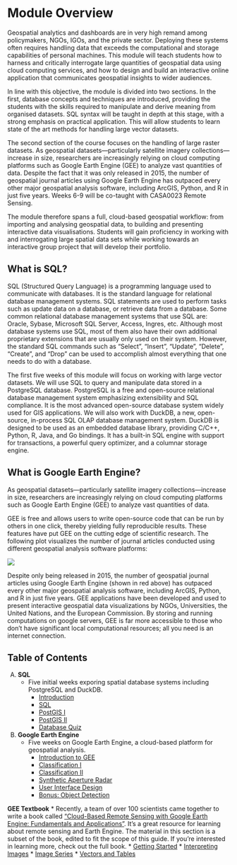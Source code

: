 # Module Overview {.unnumbered}

Geospatial analytics and dashboards are in very high remand among policymakers, NGOs, IGOs, and the private sector. Deploying these systems often requires handling data that exceeds the computational and storage capabilities of personal machines. This module will teach students how to harness and critically interrogate large quantities of geospatial data using cloud computing services, and how to design and build an interactive online application that communicates geospatial insights to wider audiences. 

In line with this objective, the module is divided into two sections. In the first, database concepts and techniques are introduced, providing the students with the skills required to manipulate and derive meaning from organised datasets. SQL syntax will be taught in depth at this stage, with a strong emphasis on practical application. This will allow students to learn state of the art methods for handling large vector datasets. 

The second section of the course focuses on the handling of large raster datasets. As geospatial datasets—particularly satellite imagery collections—increase in size, researchers are increasingly relying on cloud computing platforms such as Google Earth Engine (GEE) to analyze vast quantities of data. Despite the fact that it was only released in 2015, the number of geospatial journal articles using Google Earth Engine has outpaced every other major geospatial analysis software, including ArcGIS, Python, and R in just five years. Weeks 6-9 will be co-taught with CASA0023 Remote Sensing. 

The module therefore spans a full, cloud-based geospatial workflow: from importing and analysing geospatial data, to building and presenting interactive data visualisations. Students will gain proficiency in working with and interrogating large spatial data sets while working towards an interactive group project that will develop their portfolio.

## What is SQL?

SQL (Structured Query Language) is a programming language used to communicate with databases. It is the standard language for relational database management systems. SQL statements are used to perform tasks such as update data on a database, or retrieve data from a database. Some common relational database management systems that use SQL are: Oracle, Sybase, Microsoft SQL Server, Access, Ingres, etc. Although most database systems use SQL, most of them also have their own additional proprietary extensions that are usually only used on their system. However, the standard SQL commands such as "Select", "Insert", "Update", "Delete", "Create", and "Drop" can be used to accomplish almost everything that one needs to do with a database. 

The first five weeks of this module will focus on working with large vector datasets. We will use SQL to query and manipulate data stored in a PostgreSQL database. PostgreSQL is a free and open-source relational database management system emphasizing extensibility and SQL compliance. It is the most advanced open-source database system widely used for GIS applications. We will also work with DuckDB, a new, open-source, in-process SQL OLAP database management system. DuckDB is designed to be used as an embedded database library, providing C/C++, Python, R, Java, and Go bindings. It has a built-in SQL engine with support for transactions, a powerful query optimizer, and a columnar storage engine.


## What is Google Earth Engine?

As geospatial datasets—particularly satellite imagery collections—increase in size, researchers are increasingly relying on cloud computing platforms such as Google Earth Engine (GEE) to analyze vast quantities of data. 

GEE is free and allows users to write open-source code that can be run by others in one click, thereby yielding fully reproducible results. These features have put GEE on the cutting edge of scientific research. The following plot visualizes the number of journal articles conducted using different geospatial analysis software platforms:

![](./images/WoS%20Articles.png)

Despite only being released in 2015, the number of geospatial journal articles using Google Earth Engine (shown in red above) has outpaced every other major geospatial analysis software, including ArcGIS, Python, and R in just five years. GEE applications have been developed and used to present interactive geospatial data visualizations by NGOs, Universities, the United Nations, and the European Commission. By storing and running computations on google servers, GEE is far more accessible to those who don’t have significant local computational resources; all you need is an internet connection. 

## Table of Contents

A) **SQL**
    * Five initial weeks exporing spatial database systems including PostgreSQL and DuckDB.
        * [Introduction](W1_intro.qmd)
        * [SQL](W2_SQL.qmd)
        * [PostGIS I](W3_postgis1.qmd)
        * [PostGIS II](W4_postgis2.qmd)
        * [Database Quiz](W5_quiz.qmd)
B) **Google Earth Engine**
    * Five weeks on Google Earth Engine, a cloud-based platform for geospatial analysis.
        * [Introduction to GEE](W6_RS.qmd)
        * [Classification I](W7_RS_data.qmd)
        * [Classification II](W8_refineries.qmd)
        * [Synthetic Aperture Radar](W9_blast.qmd)
        * [User Interface Design](W10_ships.qmd)
        * [Bonus: Object Detection](object_detection.qmd)

**GEE Textbook**
    * Recently, a team of over 100 scientists came together to write a book called ["Cloud-Based Remote Sensing with Google Earth Engine: Fundamentals and Applications"](https://www.eefabook.org/). It's a great resource for learning about remote sensing and Earth Engine. The material in this section is a subset of the book, edited to fit the scope of this guide. If you're interested in learning more, check out the full book.
        * [Getting Started](F1.qmd)
        * [Interpreting Images](F2.qmd)
        * [Image Series](F4.qmd)
        * [Vectors and Tables](F5.qmd)